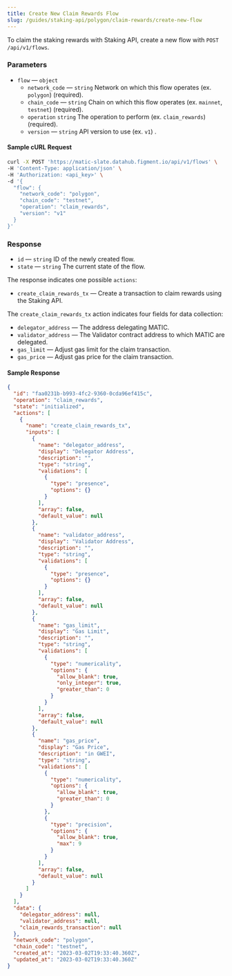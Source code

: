 ```yaml
---
title: Create New Claim Rewards Flow
slug: /guides/staking-api/polygon/claim-rewards/create-new-flow
---
```


To claim the staking rewards with Staking API, create a new flow with `POST /api/v1/flows`.

### Parameters

- `flow` &mdash; `object`
  - `network_code` &mdash; `string` Network on which this flow operates (ex. `polygon`) (required).
  - `chain_code` &mdash; `string` Chain on which this flow operates (ex. `mainnet`, `testnet`) (required).
  - `operation` `string` The operation to perform (ex. `claim_rewards`) (required).
  - `version` &mdash; `string` API version to use (ex. `v1`) .

#### Sample cURL Request

```bash {5-10}
curl -X POST 'https://matic-slate.datahub.figment.io/api/v1/flows' \
-H 'Content-Type: application/json' \
-H 'Authorization: <api_key>' \
-d '{
  "flow": {
    "network_code": "polygon",
    "chain_code": "testnet",
    "operation": "claim_rewards",
    "version": "v1"
  }
}'
```

### Response

- `id` &mdash; `string` ID of the newly created flow.
- `state` &mdash; `string` The current state of the flow.

The response indicates one possible `actions`:

- `create_claim_rewards_tx` &mdash; Create a transaction to claim rewards using the Staking API.

The `create_claim_rewards_tx` action indicates four fields for data collection:

- `delegator_address` &mdash; The address delegating MATIC.
- `validator_address` &mdash; The Validator contract address to which MATIC are delegated.
- `gas_limit` &mdash; Adjust gas limit for the claim transaction.
- `gas_price` &mdash; Adjust gas price for the claim transaction.

#### Sample Response

```json {4,7,10,24,38,56}
{
  "id": "faa0231b-b993-4fc2-9360-0cda96ef415c",
  "operation": "claim_rewards",
  "state": "initialized",
  "actions": [
    {
      "name": "create_claim_rewards_tx",
      "inputs": [
        {
          "name": "delegator_address",
          "display": "Delegator Address",
          "description": "",
          "type": "string",
          "validations": [
            {
              "type": "presence",
              "options": {}
            }
          ],
          "array": false,
          "default_value": null
        },
        {
          "name": "validator_address",
          "display": "Validator Address",
          "description": "",
          "type": "string",
          "validations": [
            {
              "type": "presence",
              "options": {}
            }
          ],
          "array": false,
          "default_value": null
        },
        {
          "name": "gas_limit",
          "display": "Gas Limit",
          "description": "",
          "type": "string",
          "validations": [
            {
              "type": "numericality",
              "options": {
                "allow_blank": true,
                "only_integer": true,
                "greater_than": 0
              }
            }
          ],
          "array": false,
          "default_value": null
        },
        {
          "name": "gas_price",
          "display": "Gas Price",
          "description": "in GWEI",
          "type": "string",
          "validations": [
            {
              "type": "numericality",
              "options": {
                "allow_blank": true,
                "greater_than": 0
              }
            },
            {
              "type": "precision",
              "options": {
                "allow_blank": true,
                "max": 9
              }
            }
          ],
          "array": false,
          "default_value": null
        }
      ]
    }
  ],
  "data": {
    "delegator_address": null,
    "validator_address": null,
    "claim_rewards_transaction": null
  },
  "network_code": "polygon",
  "chain_code": "testnet",
  "created_at": "2023-03-02T19:33:40.360Z",
  "updated_at": "2023-03-02T19:33:40.360Z"
}
```
